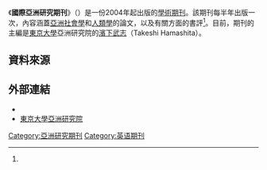 {{Infobox journal
| title = 國際亞洲研究期刊<BR>International Journal of Asian Studies
| cover = <!-- 檔案不存在 [[File:International_Journal_of_Asian_Studies.jpg|File:International Journal of Asian Studies.jpg]] ，可從英文維基百科取得 -->
| editor = Takeshi Hamashita
| abbreviation = Int. J. Asian Stud.
| discipline = [[亞洲研究|亞洲研究]]
| language     = [[英文|英文]]
| publisher = [[劍橋大學出版社|劍橋大學出版社]]
| country = [[英國|英國]]
| frequency = 半年刊
| history = 2004年至今
| impact = 0.00<ref name="researchgate">[http://www.researchgate.net/journal/1479-5922_International_Journal_of_Asian_Studies International Journal of Asian Studies (Int J Asian Stud )]</ref>
| website = http://journals.cambridge.org/asi
| ISSN = 1479-5914
| eISSN = 1479-5922
}}

《'''國際亞洲研究期刊'''》（{{lang|en|International Journal of Asian Studies}}）是一份2004年起出版的[[學術期刊|學術期刊]]。該期刊每半年出版一次，內容涵蓋[[亞洲|亞洲]][[社會學|社會學]]和[[人類學|人類學]]的論文，以及有關方面的書評<ref name="researchgate"/>。目前，期刊的主編是[[東京大學|東京大學]]亞洲研究院的[[濱下武志|濱下武志]]（Takeshi Hamashita）。

== 資料來源 ==
{{reflist}}

== 外部連結 ==
* {{Official website|http://journals.cambridge.org/asi}}
* [http://www.ioc.u-tokyo.ac.jp/eng/index.html 東京大學亞洲研究院] {{Wayback|url=http://www.ioc.u-tokyo.ac.jp/eng/index.html |date=20210114121634 }}

[[Category:亞洲研究期刊|Category:亞洲研究期刊]]
[[Category:英语期刊|Category:英语期刊]]
